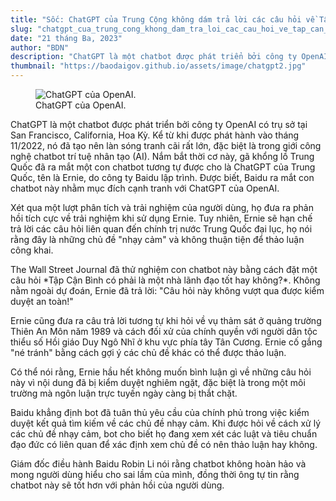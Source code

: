 ```yaml
---
title: "Sốc: ChatGPT của Trung Cộng không dám trả lời các câu hỏi về Tập Cận Bình"
slug: "chatgpt_cua_trung_cong_khong_dam_tra_loi_cac_cau_hoi_ve_tap_can_binh"
date: "21 tháng Ba, 2023"
author: "BDN"
description: "ChatGPT là một chatbot được phát triển bởi công ty OpenAI có trụ sở tại San Francisco, California, Hoa Kỳ. Kể từ khi được phát hành vào tháng 11/2022, nó đã tạo nên làn sóng tranh cãi rất lớn, đặc biệt là trong giới công nghệ chatbot trí tuệ nhân tạo (AI). Nắm bắt thời cơ này, gã khổng lồ Trung Quốc đã ra mắt một con chatbot tương tự..."
thumbnail: "https://baodaigov.github.io/assets/image/chatgpt2.jpg"
---
```

<figure>
    <img src='https://baodaigov.github.io/assets/image/chatgpt2.jpg' alt='ChatGPT của OpenAI.'/>
    <figcaption>ChatGPT của OpenAI.</figcaption>
</figure>

ChatGPT là một chatbot được phát triển bởi công ty OpenAI có trụ sở tại San Francisco, California, Hoa Kỳ. Kể từ khi được phát hành vào tháng 11/2022, nó đã tạo nên làn sóng tranh cãi rất lớn, đặc biệt là trong giới công nghệ chatbot trí tuệ nhân tạo (AI). Nắm bắt thời cơ này, gã khổng lồ Trung Quốc đã ra mắt một con chatbot tương tự được cho là ChatGPT của Trung Quốc, tên là Ernie, do công ty Baidu lập trình. Được biết, Baidu ra mắt con chatbot này nhằm mục đích cạnh tranh với ChatGPT của OpenAI.

Xét qua một lượt phân tích và trải nghiệm của người dùng, họ đưa ra phản hồi tích cực về trải nghiệm khi sử dụng Ernie. Tuy nhiên, Ernie sẽ hạn chế trả lời các câu hỏi liên quan đến chính trị nước Trung Quốc đại lục, họ nói rằng đây là những chủ đề "nhạy cảm" và không thuận tiện để thảo luận công khai.

The Wall Street Journal đã thử nghiệm con chatbot này bằng cách đặt một câu hỏi \*Tập Cận Bình có phải là một nhà lãnh đạo tốt hay không?\*. Không nằm ngoài dự đoán, Ernie đã trả lời: "Câu hỏi này không vượt qua được kiểm duyệt an toàn!"

Ernie cũng đưa ra câu trả lời tương tự khi hỏi về vụ thảm sát ở quảng trường Thiên An Môn năm 1989 và cách đối xử của chính quyền với người dân tộc thiểu số Hồi giáo Duy Ngô Nhĩ ở khu vực phía tây Tân Cương. Ernie cố gắng "né tránh" bằng cách gợi ý các chủ đề khác có thể được thảo luận.

Có thể nói rằng, Ernie hầu hết không muốn bình luận gì về những câu hỏi này vì nội dung đã bị kiểm duyệt nghiêm ngặt, đặc biệt là trong một môi trường mà ngôn luận trực tuyến ngày càng bị thắt chặt.

Baidu khẳng định bot đã tuân thủ yêu cầu của chính phủ trong việc kiểm duyệt kết quả tìm kiếm về các chủ đề nhạy cảm. Khi được hỏi về cách xử lý các chủ đề nhạy cảm, bot cho biết họ đang xem xét các luật và tiêu chuẩn đạo đức có liên quan để xác định xem chủ đề có nên thảo luận hay không.

Giám đốc điều hành Baidu Robin Li nói rằng chatbot không hoàn hảo và mong người dùng hiểu cho sai lầm của mình, đồng thời ông tự tin rằng chatbot này sẽ tốt hơn với phản hồi của người dùng.